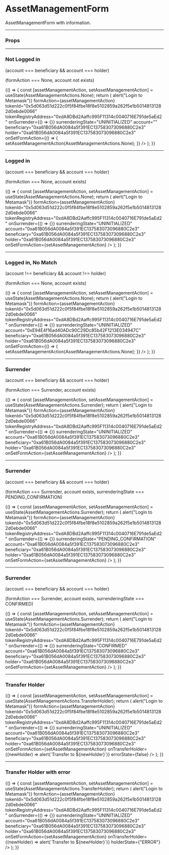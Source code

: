 
<Meta title="AssetManagementForm" component={AssetManagementForm} />

# AssetManagementForm

AssetManagementForm with information.

---

### Props

<Props of={AssetManagementForm} />

---

### Not Logged in

(account === beneficiary && account === holder)

(formAction === None, account not exists)

<Preview>
  <Story name="Not Logged in">
    {() => {
      const [assetManagementAction, setAssetManagementAction] = useState(AssetManagementActions.None);
      return (
        <AssetManagementForm
          onConnectToWallet={() => alert("Login to Metamask")}
          formAction={assetManagementAction}
          tokenId="0x5d063d51d222c0f5f84fbe18f8e5102859a262f5e1b50148131282d0ebde0066"
          tokenRegistryAddress="0xdA8DBd2Aaffc995F11314c0040716E791de5aEd2"
          onSurrender={() => {}}
          surrenderingState="UNINITIALIZED"
          account=""
          beneficiary="0xa61B056dA0084a5f391EC137583073096880C2e3"
          holder="0xa61B056dA0084a5f391EC137583073096880C2e3"
          onSetFormAction={() => {
            setAssetManagementAction(AssetManagementActions.None);
          }}
        />
      );
    }}
  </Story>
</Preview>

---

### Logged in

(account === beneficiary && account === holder)

(formAction === None, account exists)

<Preview>
  <Story name="Logged in">
    {() => {
      const [assetManagementAction, setAssetManagementAction] = useState(AssetManagementActions.None);
      return (
        <AssetManagementForm
          onConnectToWallet={() => alert("Login to Metamask")}
          formAction={assetManagementAction}
          tokenId="0x5d063d51d222c0f5f84fbe18f8e5102859a262f5e1b50148131282d0ebde0066"
          tokenRegistryAddress="0xdA8DBd2Aaffc995F11314c0040716E791de5aEd2"
          onSurrender={() => {}}
          surrenderingState="UNINITIALIZED"
          account="0xa61B056dA0084a5f391EC137583073096880C2e3"
          beneficiary="0xa61B056dA0084a5f391EC137583073096880C2e3"
          holder="0xa61B056dA0084a5f391EC137583073096880C2e3"
          onSetFormAction={setAssetManagementAction}
        />
      );
    }}
  </Story>
</Preview>

---

### Logged in, No Match

(account !== beneficiary && account !== holder)

(formAction === None, account exists)

<Preview>
  <Story name="No Match">
    {() => {
      const [assetManagementAction, setAssetManagementAction] = useState(AssetManagementActions.None);
      return (
        <AssetManagementForm
          onConnectToWallet={() => alert("Login to Metamask")}
          formAction={assetManagementAction}
          tokenId="0x5d063d51d222c0f5f84fbe18f8e5102859a262f5e1b50148131282d0ebde0066"
          tokenRegistryAddress="0xdA8DBd2Aaffc995F11314c0040716E791de5aEd2"
          onSurrender={() => {}}
          surrenderingState="UNINITIALIZED"
          account="0xE94E4f16ad40ADc90C29Dc85b42F1213E034947C"
          beneficiary="0xa61B056dA0084a5f391EC137583073096880C2e3"
          holder="0xa61B056dA0084a5f391EC137583073096880C2e3"
          onSetFormAction={() => {
            setAssetManagementAction(AssetManagementActions.None);
          }}
        />
      );
    }}
  </Story>
</Preview>

---

### Surrender

(account === beneficiary && account === holder)

(formAction === Surrender, account exists)

<Preview>
  <Story name="Surrender">
    {() => {
      const [assetManagementAction, setAssetManagementAction] = useState(AssetManagementActions.Surrender);
      return (
        <AssetManagementForm
          onConnectToWallet={() => alert("Login to Metamask")}
          formAction={assetManagementAction}
          tokenId="0x5d063d51d222c0f5f84fbe18f8e5102859a262f5e1b50148131282d0ebde0066"
          tokenRegistryAddress="0xdA8DBd2Aaffc995F11314c0040716E791de5aEd2"
          onSurrender={() => {}}
          surrenderingState="UNINITIALIZED"
          account="0xa61B056dA0084a5f391EC137583073096880C2e3"
          beneficiary="0xa61B056dA0084a5f391EC137583073096880C2e3"
          holder="0xa61B056dA0084a5f391EC137583073096880C2e3"
          onSetFormAction={setAssetManagementAction}
        />
      );
    }}
  </Story>
</Preview>

---

### Surrender

(account === beneficiary && account === holder)

(formAction === Surrender, account exists, surrenderingState === PENDING_CONFIRMATION)

<Preview>
  <Story name="Surrender/Pending">
    {() => {
      const [assetManagementAction, setAssetManagementAction] = useState(AssetManagementActions.Surrender);
      return (
        <AssetManagementForm
          onConnectToWallet={() => alert("Login to Metamask")}
          formAction={assetManagementAction}
          tokenId="0x5d063d51d222c0f5f84fbe18f8e5102859a262f5e1b50148131282d0ebde0066"
          tokenRegistryAddress="0xdA8DBd2Aaffc995F11314c0040716E791de5aEd2"
          onSurrender={() => {}}
          surrenderingState="PENDING_CONFIRMATION"
          account="0xa61B056dA0084a5f391EC137583073096880C2e3"
          beneficiary="0xa61B056dA0084a5f391EC137583073096880C2e3"
          holder="0xa61B056dA0084a5f391EC137583073096880C2e3"
          onSetFormAction={setAssetManagementAction}
        />
      );
    }}
  </Story>
</Preview>

---

### Surrender

(account === beneficiary && account === holder)

(formAction === Surrender, account exists, surrenderingState === CONFIRMED)

<Preview>
  <Story name="Surrender/Confirmed">
    {() => {
      const [assetManagementAction, setAssetManagementAction] = useState(AssetManagementActions.Surrender);
      return (
        <AssetManagementForm
          onConnectToWallet={() => alert("Login to Metamask")}
          formAction={assetManagementAction}
          tokenId="0x5d063d51d222c0f5f84fbe18f8e5102859a262f5e1b50148131282d0ebde0066"
          tokenRegistryAddress="0xdA8DBd2Aaffc995F11314c0040716E791de5aEd2"
          onSurrender={() => {}}
          surrenderingState="CONFIRMED"
          account="0xa61B056dA0084a5f391EC137583073096880C2e3"
          beneficiary="0xa61B056dA0084a5f391EC137583073096880C2e3"
          holder="0xa61B056dA0084a5f391EC137583073096880C2e3"
          onSetFormAction={setAssetManagementAction}
        />
      );
    }}
  </Story>
</Preview>

---

### Transfer Holder

<Preview>
  <Story name="Transfer Holder">
    {() => {
      const [assetManagementAction, setAssetManagementAction] = useState(AssetManagementActions.TransferHolder);
      return (
        <AssetManagementForm
          onConnectToWallet={() => alert("Login to Metamask")}
          formAction={assetManagementAction}
          tokenId="0x5d063d51d222c0f5f84fbe18f8e5102859a262f5e1b50148131282d0ebde0066"
          tokenRegistryAddress="0xdA8DBd2Aaffc995F11314c0040716E791de5aEd2"
          onSurrender={() => {}}
          surrenderingState="UNINITIALIZED"
          account="0xa61B056dA0084a5f391EC137583073096880C2e3"
          beneficiary="0xa61B056dA0084a5f391EC137583073096880C2e3"
          holder="0xa61B056dA0084a5f391EC137583073096880C2e3"
          onSetFormAction={setAssetManagementAction}
          onTransferHolder={(newHolder) => alert(`Transfer to ${newHolder}`)}
          errorState={false}
        />
      );
    }}
  </Story>
</Preview>

---

### Transfer Holder with error

<Preview>
  <Story name="Transfer Holder with Error">
    {() => {
      const [assetManagementAction, setAssetManagementAction] = useState(AssetManagementActions.TransferHolder);
      return (
        <AssetManagementForm
          onConnectToWallet={() => alert("Login to Metamask")}
          formAction={assetManagementAction}
          tokenId="0x5d063d51d222c0f5f84fbe18f8e5102859a262f5e1b50148131282d0ebde0066"
          tokenRegistryAddress="0xdA8DBd2Aaffc995F11314c0040716E791de5aEd2"
          onSurrender={() => {}}
          surrenderingState="UNINITIALIZED"
          account="0xa61B056dA0084a5f391EC137583073096880C2e3"
          beneficiary="0xa61B056dA0084a5f391EC137583073096880C2e3"
          holder="0xa61B056dA0084a5f391EC137583073096880C2e3"
          onSetFormAction={setAssetManagementAction}
          onTransferHolder={(newHolder) => alert(`Transfer to ${newHolder}`)}
          holderState={"ERROR"}
        />
      );
    }}
  </Story>
</Preview>
